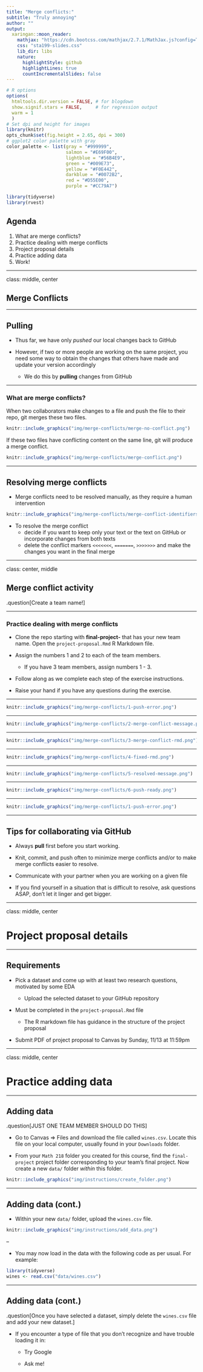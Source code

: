 ```yaml
---
title: "Merge conflicts:" 
subtitle: "Truly annoying"
author: ""
output:
  xaringan::moon_reader:
    mathjax: "https://cdn.bootcss.com/mathjax/2.7.1/MathJax.js?config=TeX-MML-AM_HTMLorMML"
    css: "sta199-slides.css"
    lib_dir: libs
    nature:
      highlightStyle: github
      highlightLines: true
      countIncrementalSlides: false
---
```


```r
# R options
options(
  htmltools.dir.version = FALSE, # for blogdown
  show.signif.stars = FALSE,     # for regression output
  warm = 1
  )
# Set dpi and height for images
library(knitr)
opts_chunk$set(fig.height = 2.65, dpi = 300) 
# ggplot2 color palette with gray
color_palette <- list(gray = "#999999", 
                      salmon = "#E69F00", 
                      lightblue = "#56B4E9", 
                      green = "#009E73", 
                      yellow = "#F0E442", 
                      darkblue = "#0072B2", 
                      red = "#D55E00", 
                      purple = "#CC79A7")

```

```r
library(tidyverse)
library(rvest)
```

## Agenda

1. What are merge conflicts?
2. Practice dealing with merge conflicts
3. Project proposal details
4. Practice adding data
5. Work!


---

class: middle, center

## Merge Conflicts
 
---

## Pulling

- Thus far, we have only *pushed* our local changes back to GitHub 

- However, if two or more people are working on the same project, you need some way to obtain the changes that others have made and update your version accordingly

  - We do this by **pulling** changes from GitHub

---

### What are merge conflicts?

When two collaborators make changes to a file and push the file to their repo, 
git merges these two files.

```r
knitr::include_graphics("img/merge-conflicts/merge-no-conflict.png")
```

If these two files have conflicting content on the same line, git will produce a <font class="vocab">merge conflict</font>.

```r
knitr::include_graphics("img/merge-conflicts/merge-conflict.png")
```


---

## Resolving merge conflicts

- Merge conflicts need to be resolved manually, as they require a human intervention

```r
knitr::include_graphics("img/merge-conflicts/merge-conflict-identifiers.png")
```

- To resolve the merge conflict
  - decide if you want to keep only your text or the text on GitHub or 
  incorporate changes from both texts
  - delete the conflict markers `<<<<<<<`, `=======`, `>>>>>>>` and make the 
  changes you want in the final merge

---

class: center, middle

## Merge conflict activity

.question[Create a team name!]

---

### Practice dealing with merge conflicts

- Clone the repo starting with **final-project-** that has your new team name.
Open the `project-proposal.Rmd` R Markdown file.

- Assign the numbers 1 and 2 to each of the team members.
    - If you have 3 team members, assign numbers 1 - 3.

- Follow along as we complete each step of the exercise instructions.

-  Raise your hand if you have any questions during the exercise. 




---

```r
knitr::include_graphics("img/merge-conflicts/1-push-error.png")
```

---

```r
knitr::include_graphics("img/merge-conflicts/2-merge-conflict-message.png")
```

---

```r
knitr::include_graphics("img/merge-conflicts/3-merge-conflict-rmd.png")
```

---

```r
knitr::include_graphics("img/merge-conflicts/4-fixed-rmd.png")
```

---

```r
knitr::include_graphics("img/merge-conflicts/5-resolved-message.png")
```

---

```r
knitr::include_graphics("img/merge-conflicts/6-push-ready.png")
```

---

```r
knitr::include_graphics("img/merge-conflicts/1-push-error.png")
```

---

## Tips for collaborating via GitHub

- Always **pull** first before you start working.

- Knit, commit, and push often to minimize merge conflicts and/or to make merge conflicts easier to resolve.

- Communicate with your partner when you are working on a given file

- If you find yourself in a situation that is difficult to resolve, ask questions ASAP, don't let it linger and get bigger.

---

class: middle, center

# Project proposal details


---

## Requirements

- Pick a dataset and come up with at least two research questions, motivated by some EDA

  - Upload the selected dataset to your GitHub repository

- Must be completed in the `project-proposal.Rmd` file

  - The R markdown file has guidance in the structure of the project proposal

- Submit PDF of project proposal to Canvas by Sunday, 11/13 at 11:59pm


---

class: middle, center

# Practice adding data

---

## Adding data

.question[JUST ONE TEAM MEMBER SHOULD DO THIS]


- Go to Canvas $\Rightarrow$ Files and download the file called `wines.csv`. Locate this file on your local computer, usually found in your `Downloads` folder.

- From your `Math 218` folder you created for this course, find the `final-project` project folder corresponding to your team's final project. Now create a new `data/` folder *within* this folder.

```r
knitr::include_graphics("img/instructions/create_folder.png")
```

---

## Adding data (cont.)

- Within your new `data/` folder, upload the `wines.csv` file.  

```r
knitr::include_graphics("img/instructions/add_data.png")
```

--

- You may now load in the data with the following code as per usual. For example:

```r
library(tidyverse)
wines <- read.csv("data/wines.csv")
```

---

## Adding data (cont.)

.question[Once you have selected a dataset, simply delete the `wines.csv` file and add your new dataset.]

- If you encounter a type of file that you don't recognize and have trouble loading it in:

  - Try Google
  
  - Ask me!

